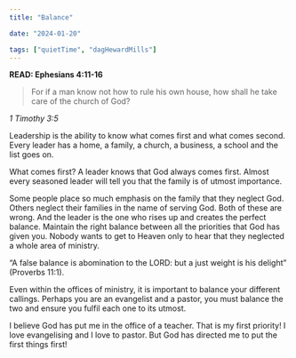 ```yaml
---
title: "Balance"

date: "2024-01-20"

tags: ["quietTime", "dagHewardMills"]
---
```


**READ: Ephesians 4:11-16**

> For if a man know not how to rule his own house, how shall he take care of the church of God?

_1 Timothy 3:5_

Leadership is the ability to know what comes first and what comes second. Every leader has a home, a family, a church, a business, a school and the list goes on.

What comes first? A leader knows that God always comes first. Almost every seasoned leader will tell you that the family is of utmost importance.

Some people place so much emphasis on the family that they neglect God. Others neglect their families in the name of serving God. Both of these are wrong. And the leader is the one who rises up and creates the perfect balance. Maintain the right balance between all the priorities that God has given you. Nobody wants to get to Heaven only to hear that they neglected a whole area of ministry.

“A false balance is abomination to the LORD: but a just weight is his delight” (Proverbs 11:1).

Even within the offices of ministry, it is important to balance your different callings. Perhaps you are an evangelist and a pastor, you must balance the two and ensure you fulfil each one to its utmost.

I believe God has put me in the office of a teacher. That is my first priority! I love evangelising and I love to pastor. But God has directed me to put the first things first!
